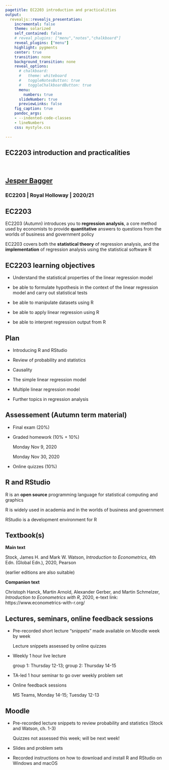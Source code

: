```yaml
---
pagetitle: EC2203 introduction and practicalities
output: 
  revealjs::revealjs_presentation:
    incremental: false
    theme: solarized
    self_contained: false
    # reveal_plugins: ["menu","notes","chalkboard"]
    reveal_plugins: ["menu"]
    highlight: pygments
    center: true
    transition: none
    background_transition: none 
    reveal_options:
      # chalkboard:
      #   theme: whiteboard
      #   toggleNotesButton: true
      #   toggleChalkboardButton: true
      menu:
        numbers: true
      slideNumber: true
      previewLinks: false
    fig_caption: true
    pandoc_args:
    - --indented-code-classes
    - lineNumbers
    css: mystyle.css
    
--- 
```


<section>

<h1>EC2203 introduction and practicalities</h1>

<br>

<h2>[Jesper Bagger](mailto:jesper.bagger@rhul.ac.uk)</h2>

<h3>EC2203 | Royal Holloway | 2020/21</h3>

</section>

## EC2203 

EC2203 (Autumn) introduces you to **regression analysis**, a core method used by economists to provide **quantitative** answers to questions from the worlds of business and government policy 

EC2203 covers both the **statistical theory** of regression analysis, and the **implementation** of regression analysis using the statistical software R

## EC2203 learning objectives

- Understand the statistical properties of the linear regression model

- be able to formulate hypothesis in the context of the linear regression model and carry out statistical tests

- be able to manipulate datasets using R

- be able to apply linear regression using R

- be able to interpret regression output from R

## Plan

- Introducing R and RStudio

- Review of probability and statistics

- Causality

- The simple linear regression model

- Multiple linear regression model

- Further topics in regression analysis

## Assessement (Autumn term material)

- Final exam (20%)

- Graded homework (10% + 10%)

  Monday Nov 9, 2020
  
  Monday Nov 30, 2020

- Online quizzes (10%)

## R and RStudio

R is an **open source** programming language for statistical computing and graphics

R is widely used in academia and in the worlds of business and government

RStudio is a development environment for R


## Textbook(s)

**Main text**

Stock, James H. and Mark W. Watson, *Introduction to Econometrics*, 4th Edn. (Global Edn.), 2020, Pearson 

(earlier editions are also suitable)

**Companion text**

Christoph Hanck, Martin Arnold, Alexander Gerber, and Martin Schmelzer, *Introduction to Econometrics with R*, 2020, e-text link: https://www.econometrics-with-r.org/


## Lectures, seminars, online feedback sessions

- Pre-recorded short lecture "snippets" made available on Moodle week by week

  Lecture snippets assessed by online quizzes 

- Weekly 1 hour live lecture 

  group 1: Thursday 12-13; group 2: Thursday 14-15

- TA-led 1 hour seminar to go over weekly problem set

- Online feedback sessions 

  MS Teams, Monday 14-15; Tuesday 12-13
  
## Moodle

- Pre-recorded lecture snippets to review probability and statistics (Stock and Watson, ch. 1-3)
  
  Quizzes not assessed this week; will be next week!
    
- Slides and problem sets 
    
- Recorded instructions on how to download and install R and RStudio on Windows and macOS
